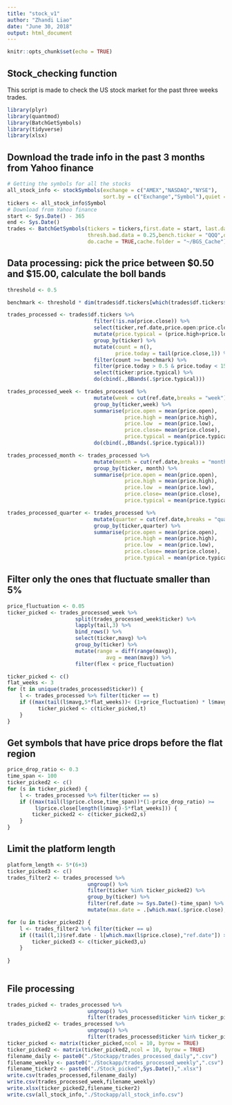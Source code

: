 ```yaml
---
title: "stock_v1"
author: "Zhandi Liao"
date: "June 30, 2018"
output: html_document
---
```


```r
knitr::opts_chunk$set(echo = TRUE)
```

## Stock_checking function

This script is made to check the US stock market for the past three weeks trades. 

```r
library(plyr)
library(quantmod)
library(BatchGetSymbols)
library(tidyverse)
library(xlsx)
```

## Download the trade info in the past 3 months from Yahoo finance

```r
# Getting the symbols for all the stocks
all_stock_info <- stockSymbols(exchange = c("AMEX","NASDAQ","NYSE"),
                               sort.by = c("Exchange","Symbol"),quiet = TRUE)
tickers <- all_stock_info$Symbol
# Download from Yahoo finance
start <- Sys.Date() - 365
end <- Sys.Date()
trades <- BatchGetSymbols(tickers = tickers,first.date = start, last.date = end, 
                          thresh.bad.data = 0.25,bench.ticker = "QQQ",do.complete.data = TRUE,
                          do.cache = TRUE,cache.folder = "~/BGS_Cache")
```

## Data processing: pick the price between $0.50 and $15.00, calculate the boll bands 
```r
threshold <- 0.5

benchmark <- threshold * dim(trades$df.tickers[which(trades$df.tickers$ticker == "QQQ"),])[1]

trades_processed <- trades$df.tickers %>% 
                            filter(!is.na(price.close)) %>%
                            select(ticker,ref.date,price.open:price.close) %>%
                            mutate(price.typical = (price.high+price.low+price.close)/3) %>%
                            group_by(ticker) %>% 
                            mutate(count = n(),
                                   price.today = tail(price.close,1)) %>% 
                            filter(count >= benchmark) %>%
                            filter(price.today > 0.5 & price.today < 15) %>%
                            select(ticker:price.typical) %>%
                            do(cbind(.,BBands(.$price.typical)))

trades_processed_week <- trades_processed %>%
                            mutate(week = cut(ref.date,breaks = "week")) %>%
                            group_by(ticker,week) %>%
                            summarise(price.open = mean(price.open),
                                      price.high = mean(price.high),
                                      price.low  = mean(price.low),
                                      price.close= mean(price.close),
                                      price.typical = mean(price.typical)) %>%
                            do(cbind(.,BBands(.$price.typical)))

trades_processed_month <- trades_processed %>%
                            mutate(month = cut(ref.date,breaks = "month")) %>%
                            group_by(ticker, month) %>% 
                            summarise(price.open = mean(price.open),
                                      price.high = mean(price.high),
                                      price.low  = mean(price.low),
                                      price.close= mean(price.close),
                                      price.typical = mean(price.typical))

trades_processed_quarter <- trades_processed %>%
                            mutate(quarter = cut(ref.date,breaks = "quarter")) %>%
                            group_by(ticker,quarter) %>% 
                            summarise(price.open = mean(price.open),
                                      price.high = mean(price.high),
                                      price.low  = mean(price.low),
                                      price.close= mean(price.close),
                                      price.typical = mean(price.typical))
```

## Filter only the ones that fluctuate smaller than 5%
```r
price_fluctuation <- 0.05
ticker_picked <- trades_processed_week %>%
                      split(trades_processed_week$ticker) %>%
                      lapply(tail,3) %>%
                      bind_rows() %>%
                      select(ticker,mavg) %>%
                      group_by(ticker) %>%
                      mutate(range = diff(range(mavg)),
                                avg = mean(mavg)) %>%
                      filter(flex < price_fluctuation)

ticker_picked <- c()
flat_weeks <- 3
for (t in unique(trades_processed$ticker)) {
    l <- trades_processed %>% filter(ticker == t)
    if ((max(tail(l$mavg,5*flat_weeks))< (1+price_fluctuation) * l$mavg[length(l$mavg)-5*flat_weeks]) & (min(tail(l$mavg,5*flat_weeks)) > (1-price_fluctuation) * l$mavg[length(l$mavg)-5*flat_weeks])) {
          ticker_picked <- c(ticker_picked,t)
    }
}
```

## Get symbols that have price drops before the flat region
```r
price_drop_ratio <- 0.3
time_span <- 100
ticker_picked2 <- c()
for (s in ticker_picked) {
    l <- trades_processed %>% filter(ticker == s)
    if ((max(tail(l$price.close,time_span))*(1-price_drop_ratio) >= 
         l$price.close[length(l$mavg)-5*flat_weeks])) {
        ticker_picked2 <- c(ticker_picked2,s)
    }
}
```

## Limit the platform length
```r
platform_length <- 5*(6+3)
ticker_picked3 <- c()
trades_filter2 <- trades_processed %>%
                          ungroup() %>%
                          filter(ticker %in% ticker_picked2) %>%
                          group_by(ticker) %>%
                          filter(ref.date >= Sys.Date()-time_span) %>%
                          mutate(max.date = .[which.max(.$price.close),"ref.date"])

for (u in ticker_picked2) {
    l <- trades_filter2 %>% filter(ticker == u)
    if ((tail(l,1)$ref.date - l[which.max(l$price.close),"ref.date"]) >= platform_length) {
        ticker_picked3 <- c(ticker_picked3,u)
    }
  
}
                          


```

## File processing
```r
trades_picked <- trades_processed %>% 
                          ungroup() %>%
                          filter(trades_processed$ticker %in% ticker_picked)
trades_picked2 <- trades_processed %>% 
                          ungroup() %>%
                          filter(trades_processed$ticker %in% ticker_picked2)
ticker_picked <- matrix(ticker_picked,ncol = 10, byrow = TRUE)
ticker_picked2 <- matrix(ticker_picked2,ncol = 10, byrow = TRUE)
filename_daily <- paste0("./Stockapp/trades_processed_daily",".csv")
filename_weekly <- paste0("./Stockapp/trades_processed_weekly",".csv")
filename_ticker2 <- paste0("./Stock_picked",Sys.Date(),".xlsx")
write.csv(trades_processed,filename_daily)
write.csv(trades_processed_week,filename_weekly)
write.xlsx(ticker_picked2,filename_ticker2)
write.csv(all_stock_info,"./Stockapp/all_stock_info.csv")
```


